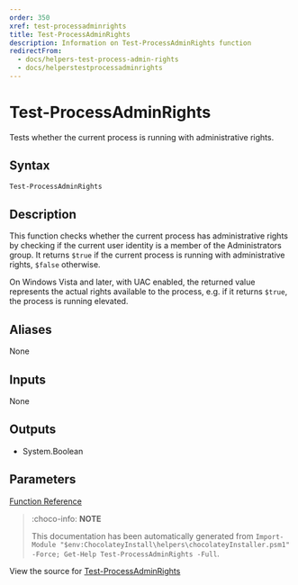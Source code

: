 ---
order: 350
xref: test-processadminrights
title: Test-ProcessAdminRights
description: Information on Test-ProcessAdminRights function
redirectFrom:
  - docs/helpers-test-process-admin-rights
  - docs/helperstestprocessadminrights
---

# Test-ProcessAdminRights

<!-- This documentation is automatically generated from https://github.com/chocolatey/choco/blob/master/src/chocolatey.resources/helpers/functions/Test-ProcessAdminRights.ps1 using https://github.com/chocolatey/choco/blob/master/GenerateDocs.ps1. Contributions are welcome at the original location(s). -->

Tests whether the current process is running with administrative rights.

## Syntax

~~~powershell
Test-ProcessAdminRights
~~~

## Description

This function checks whether the current process has administrative
rights by checking if the current user identity is a member of the
Administrators group. It returns `$true` if the current process is
running with administrative rights, `$false` otherwise.

On Windows Vista and later, with UAC enabled, the returned value
represents the actual rights available to the process, e.g. if it
returns `$true`, the process is running elevated.


## Aliases

None

## Inputs

None

## Outputs


 * System.Boolean


## Parameters
 



[Function Reference](xref:powershell-reference)

> :choco-info: **NOTE**
>
> This documentation has been automatically generated from `Import-Module "$env:ChocolateyInstall\helpers\chocolateyInstaller.psm1" -Force; Get-Help Test-ProcessAdminRights -Full`.

View the source for [Test-ProcessAdminRights](https://github.com/chocolatey/choco/blob/master/src/chocolatey.resources/helpers/functions/Test-ProcessAdminRights.ps1)
